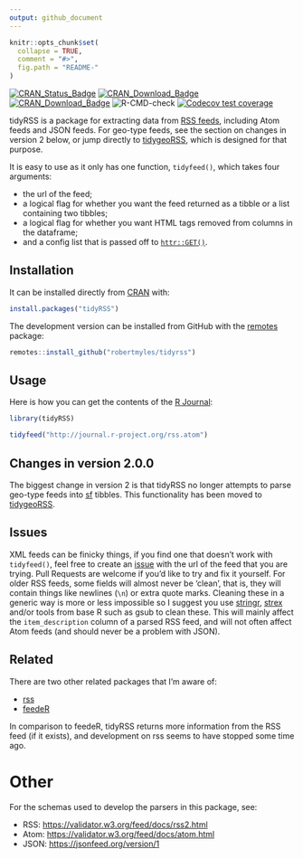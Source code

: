 ```yaml
---
output: github_document
---
```


<!-- README.md is generated from README.Rmd. Please edit that file -->

```r
knitr::opts_chunk$set(
  collapse = TRUE,
  comment = "#>",
  fig.path = "README-"
)
```

[![CRAN_Status_Badge](https://www.r-pkg.org/badges/version/tidyRSS)](https://cran.r-project.org/package=tidyRSS)
[![CRAN_Download_Badge](http://cranlogs.r-pkg.org/badges/tidyRSS)](https://CRAN.R-project.org/package=tidyRSS)
[![CRAN_Download_Badge](http://cranlogs.r-pkg.org/badges/grand-total/tidyRSS)](https://CRAN.R-project.org/package=tidyRSS)
![R-CMD-check](https://github.com/RobertMyles/tidyRSS/workflows/R-CMD-check/badge.svg)
[![Codecov test coverage](https://codecov.io/gh/RobertMyles/tidyRSS/branch/master/graph/badge.svg)](https://codecov.io/gh/RobertMyles/tidyRSS?branch=master)

tidyRSS is a package for extracting data from [RSS feeds](https://en.wikipedia.org/wiki/RSS), including Atom feeds and JSON feeds. For geo-type feeds, see the section on changes in version 2 below, or jump directly to [tidygeoRSS](https://github.com/RobertMyles/tidygeoRSS), which is designed for that purpose.  

It is easy to use as it only has one function, `tidyfeed()`, which takes four arguments:  

- the url of the feed; 
- a logical flag for whether you want the feed returned as a tibble or a list containing two tibbles; 
- a logical flag for whether you want HTML tags removed from columns in the dataframe; 
- and a config list that is passed off to [`httr::GET()`](https://httr.r-lib.org/reference/config.html).   



## Installation

It can be installed directly from [CRAN](https://cran.r-project.org/) with: 

```r
install.packages("tidyRSS")
```


The development version can be installed from GitHub with the [remotes](https://github.com/r-lib/remotes) package: 
```r
remotes::install_github("robertmyles/tidyrss")
```


## Usage 

Here is how you can get the contents of the [R Journal](https://journal.r-project.org/): 

```r
library(tidyRSS)

tidyfeed("http://journal.r-project.org/rss.atom")
```

## Changes in version 2.0.0

The biggest change in version 2 is that tidyRSS no longer attempts to parse geo-type feeds into [sf](https://github.com/r-spatial/sf/) tibbles. This functionality has been moved to [tidygeoRSS](https://github.com/RobertMyles/tidygeoRSS). 

## Issues 

XML feeds can be finicky things, if you find one that doesn't work with `tidyfeed()`, feel free to create an [issue](https://github.com/robertmyles/tidyrss/issues) with the url of the feed that you are trying. Pull Requests are welcome if you'd like to try and fix it yourself. For older RSS feeds, some fields will almost never be 'clean', that is, they will contain things like newlines (`\n`) or extra quote marks. Cleaning these in a generic way is more or less impossible so I suggest you use [stringr](https://github.com/tidyverse/stringr), [strex](https://rorynolan.github.io/strex/) and/or tools from base R such as gsub to clean these. This will mainly affect the `item_description` column of a parsed RSS feed, and will not often affect Atom feeds (and should never be a problem with JSON).  


## Related  

There are two other related packages that I'm aware of:  

- [rss](https://github.com/noahhl/r-does-rss)
- [feedeR](https://github.com/DataWookie/feedeR)

In comparison to feedeR, tidyRSS returns more information from the RSS feed (if it exists), and development on rss seems to have stopped some time ago.  

# Other 

For the schemas used to develop the parsers in this package, see:   

- RSS: [https://validator.w3.org/feed/docs/rss2.html](https://validator.w3.org/feed/docs/rss2.html)  
- Atom: [https://validator.w3.org/feed/docs/atom.html](https://validator.w3.org/feed/docs/atom.html)  
- JSON: [https://jsonfeed.org/version/1](https://jsonfeed.org/version/1)  

